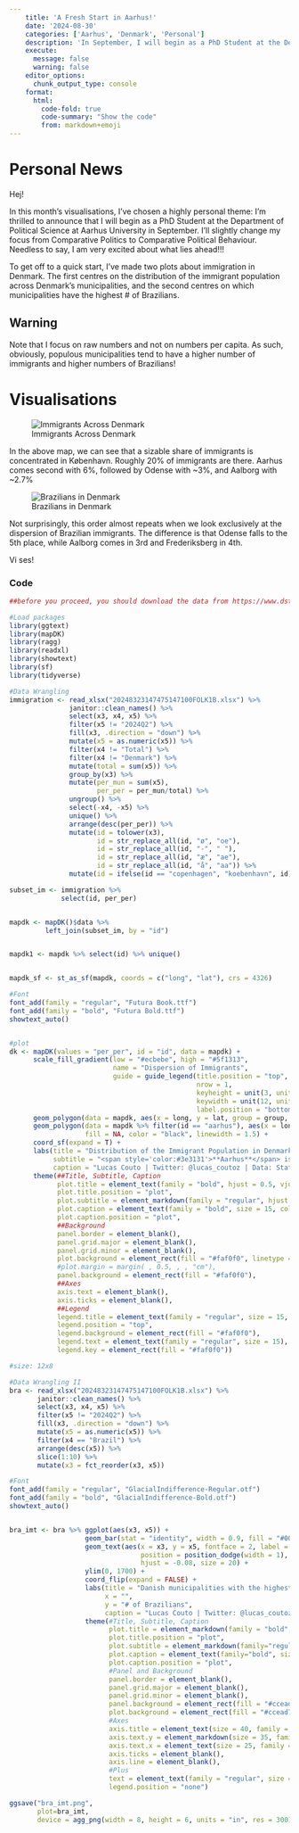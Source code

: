 ```yaml
---
    title: 'A Fresh Start in Aarhus!'
    date: '2024-08-30'
    categories: ['Aarhus', 'Denmark', 'Personal']
    description: 'In September, I will begin as a PhD Student at the Department of Political Science at Aarhus University!'
    execute: 
      message: false
      warning: false
    editor_options: 
      chunk_output_type: console
    format:
      html:
        code-fold: true
        code-summary: "Show the code"
        from: markdown+emoji
---
```


# Personal News

Hej! 

In this month's visualisations, I've chosen a highly personal theme: I'm thrilled to announce that I will begin as a PhD Student at the Department of Political Science at Aarhus University in September. I'll slightly change my focus from Comparative Politics to Comparative Political Behaviour. Needless to say, I am very excited about what lies ahead!!!

To get off to a quick start, I've made two plots about immigration in Denmark. The first centres on the distribution of the immigrant population across Denmark's municipalities, and the second centres on which municipalities have the highest # of Brazilians. 

::: callout-warning
## Warning

Note that I focus on raw numbers and not on numbers per capita. As such, obviously, populous municipalities tend to have a higher number of immigrants and higher numbers of Brazilians!
:::

# Visualisations

![Immigrants Across Denmark](dk_aarhus.png)

In the above map, we can see that a sizable share of immigrants is concentrated in København. Roughly 20% of immigrants are there. Aarhus comes second with 6%, followed by Odense with ~3%, and Aalborg with ~2.7%



![Brazilians in Denmark](bra_imt.png)

Not surprisingly, this order almost repeats when we look exclusively at the dispersion of Brazilian immigrants. The difference is that Odense falls to the 5th place, while Aalborg comes in 3rd and Frederiksberg in 4th. 

Vi ses!


### Code

```r
##before you proceed, you should download the data from https://www.dst.dk/en/Statistik/emner/borgere/befolkning/befolkningstal

#Load packages
library(ggtext)
library(mapDK)
library(ragg)
library(readxl)
library(showtext)
library(sf)
library(tidyverse)

#Data Wrangling
immigration <- read_xlsx("20248323147475147100FOLK1B.xlsx") %>% 
               janitor::clean_names() %>%
               select(x3, x4, x5) %>%
               filter(x5 != "2024Q2") %>%
               fill(x3, .direction = "down") %>%
               mutate(x5 = as.numeric(x5)) %>%
               filter(x4 != "Total") %>%
               filter(x4 != "Denmark") %>%
               mutate(total = sum(x5)) %>%
               group_by(x3) %>%
               mutate(per_mun = sum(x5),
                      per_per = per_mun/total) %>%
               ungroup() %>%
               select(-x4, -x5) %>%
               unique() %>%
               arrange(desc(per_per)) %>%
               mutate(id = tolower(x3),
                      id = str_replace_all(id, "ø", "oe"),
                      id = str_replace_all(id, "-", " "),
                      id = str_replace_all(id, "æ", "ae"),
                      id = str_replace_all(id, "å", "aa")) %>%
               mutate(id = ifelse(id == "copenhagen", "koebenhavn", id))

subset_im <- immigration %>%
             select(id, per_per)


mapdk <- mapDK()$data %>%
         left_join(subset_im, by = "id")


mapdk1 <- mapdk %>% select(id) %>% unique()


mapdk_sf <- st_as_sf(mapdk, coords = c("long", "lat"), crs = 4326)

#Font
font_add(family = "regular", "Futura Book.ttf")
font_add(family = "bold", "Futura Bold.ttf")
showtext_auto() 


#plot
dk <- mapDK(values = "per_per", id = "id", data = mapdk) +
      scale_fill_gradient(low = "#ecbebe", high = "#5f1313",
                          name = "Dispersion of Immigrants",
                          guide = guide_legend(title.position = "top",
                                               nrow = 1,
                                               keyheight = unit(3, units = "mm"),
                                               keywidth = unit(12, units = "mm"),
                                               label.position = "bottom")) +
      geom_polygon(data = mapdk, aes(x = long, y = lat, group = group, fill = per_per), color = "white") +
      geom_polygon(data = mapdk %>% filter(id == "aarhus"), aes(x = long, y = lat, group = group), 
                   fill = NA, color = "black", linewidth = 1.5) +
      coord_sf(expand = T) +
      labs(title = "Distribution of the Immigrant Population in Denmark as of Q2/2024",
           subtitle = "<span style='color:#3e3131'>**Aarhus**</span> is the second municipality with most immigrants!",
           caption = "Lucas Couto | Twitter: @lucas_coutoz | Data: Statistics Denmark") +
      theme(##Title, Subtitle, Caption
            plot.title = element_text(family = "bold", hjust = 0.5, vjust = 0.5, size = 25, color = "black"),
            plot.title.position = "plot",
            plot.subtitle = element_markdown(family = "regular", hjust = 0.5, vjust = 0.5, size = 20, color = "black"),
            plot.caption = element_text(family = "bold", size = 15, color = "black", hjust = 0.5, vjust = 0.5),
            plot.caption.position = "plot",
            ##Background
            panel.border = element_blank(),
            panel.grid.major = element_blank(),
            panel.grid.minor = element_blank(),
            plot.background = element_rect(fill = "#faf0f0", linetype = 'blank'),
            #plot.margin = margin( , 0.5, , , "cm"),
            panel.background = element_rect(fill = "#faf0f0"),
            ##Axes
            axis.text = element_blank(),
            axis.ticks = element_blank(),
            ##Legend
            legend.title = element_text(family = "regular", size = 15, hjust = 0.5, vjust = 0.5),
            legend.position = "top",
            legend.background = element_rect(fill = "#faf0f0"),
            legend.text = element_text(family = "regular", size = 15),
            legend.key = element_rect(fill = "#faf0f0"))

#size: 12x8

#Data Wrangling II
bra <- read_xlsx("20248323147475147100FOLK1B.xlsx") %>% 
       janitor::clean_names() %>%
       select(x3, x4, x5) %>%
       filter(x5 != "2024Q2") %>%
       fill(x3, .direction = "down") %>%
       mutate(x5 = as.numeric(x5)) %>%
       filter(x4 == "Brazil") %>%
       arrange(desc(x5)) %>%
       slice(1:10) %>%
       mutate(x3 = fct_reorder(x3, x5))

#Font
font_add(family = "regular", "GlacialIndifference-Regular.otf")
font_add(family = "bold", "GlacialIndifference-Bold.otf")
showtext_auto() 


bra_imt <- bra %>% ggplot(aes(x3, x5)) +
                   geom_bar(stat = "identity", width = 0.9, fill = "#009739") +
                   geom_text(aes(x = x3, y = x5, fontface = 2, label = x5), 
                                 position = position_dodge(width = 1), colour = "#009739", 
                                 hjust = -0.08, size = 20) + 
                   ylim(0, 1700) +
                   coord_flip(expand = FALSE) +
                   labs(title = "Danish municipalities with the highest number of Brazilians as of Q2/2024",
                        x = "",
                        y = "# of Brazilians",
                        caption = "Lucas Couto | Twitter: @lucas_coutoz | Data: Statistics Denmark") +
                   theme(#Title, Subtitle, Caption
                         plot.title = element_markdown(family = "bold", hjust = 0.5, vjust = 0.5, size = 45, color = "#009739"),
                         plot.title.position = "plot",
                         plot.subtitle = element_markdown(family="regular", size = 25, hjust = 0.5, color = "#009739"),
                         plot.caption = element_text(family="bold", size = 30, color = "#009739", hjust = 1),
                         plot.caption.position = "plot",
                         #Panel and Background
                         panel.border = element_blank(),
                         panel.grid.major = element_blank(),
                         panel.grid.minor = element_blank(),
                         panel.background = element_rect(fill = "#ccead7"),
                         plot.background = element_rect(fill = "#ccead7", linetype = 'blank'),
                         #Axes
                         axis.title = element_text(size = 40, family = "regular", color = "#009739"),
                         axis.text.y = element_markdown(size = 35, family = "bold", color = "#009739"),
                         axis.text.x = element_text(size = 25, family = "regular", color = "#009739"),
                         axis.ticks = element_blank(),
                         axis.line = element_blank(),
                         #Plus
                         text = element_text(family = "regular", size = 45),
                         legend.position = "none")

ggsave("bra_imt.png",
       plot=bra_imt,
       device = agg_png(width = 8, height = 6, units = "in", res = 300))


```
